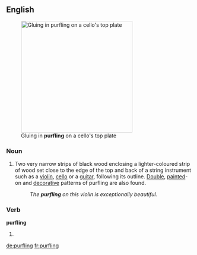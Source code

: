 ==English==
{{wikipedia}}
[[File:Gluing in Purfling - making a Cello.jpg|300px|thumbnail|right|Gluing in '''purfling''' on a cello's top plate]]
===Noun===
{{en-noun|purflings}}

# {{music|especially|lutherie}} Two very narrow strips of black wood enclosing a lighter-coloured strip of wood set close to the edge of the top and back of a string instrument such as a [[violin]], [[cello]] or a [[guitar]], following its outline. [[double|Double]], [[painted]]-on and [[decorative]] patterns of purfling are also found.
#: ''The '''purfling''' on this violin is exceptionally beautiful.''

===Verb===
'''purfling'''

# {{present participle of|purfle}}

[[de:purfling]]
[[fr:purfling]]